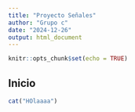```yaml
---
title: "Proyecto Señales"
author: "Grupo c"
date: "2024-12-26"
output: html_document
---
```


```r
knitr::opts_chunk$set(echo = TRUE)
```

## Inicio 
```r
cat("HOlaaaa")

```





